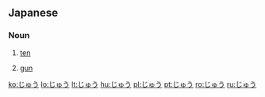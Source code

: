 ==Japanese==
===Noun===
{{ja-noun|h|rom=jū|hidx=しゅう'}}

#{{ja-def|十}} [[ten]]
#{{ja-def|銃}} [[gun]]

[[ko:じゅう]]
[[lo:じゅう]]
[[lt:じゅう]]
[[hu:じゅう]]
[[pl:じゅう]]
[[pt:じゅう]]
[[ro:じゅう]]
[[ru:じゅう]]